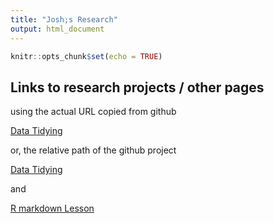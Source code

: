 ```yaml
---
title: "Josh;s Research"
output: html_document
---
```


```r
knitr::opts_chunk$set(echo = TRUE)
```

## Links to research projects / other pages

using the actual URL copied from github

[Data Tidying]("https://github.com/Joshdpaul/training-jpaul/blob/main/Rmd/Data_tidying.html")

or, the relative path of the github project

[Data Tidying](Rmd/Data_tidying.html)


and


[R markdown Lesson](Rmd/Rmarkdown_lesson.html)